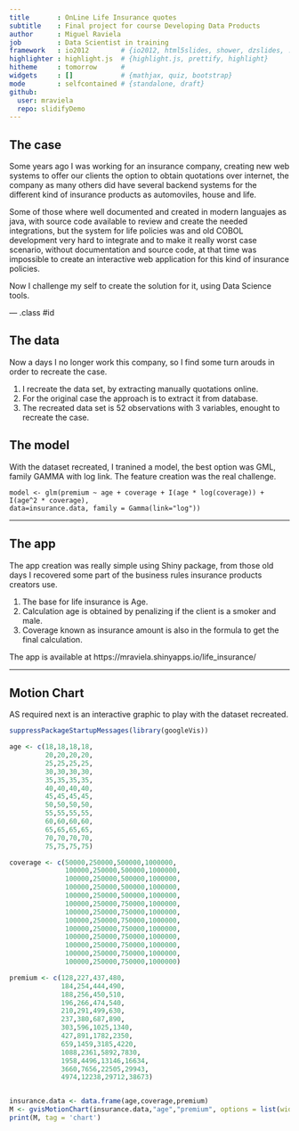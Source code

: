 ```yaml
---
title       : OnLine Life Insurance quotes
subtitle    : Final project for course Developing Data Products
author      : Miguel Raviela
job         : Data Scientist in training
framework   : io2012        # {io2012, html5slides, shower, dzslides, ...}
highlighter : highlight.js  # {highlight.js, prettify, highlight}
hitheme     : tomorrow      # 
widgets     : []            # {mathjax, quiz, bootstrap}
mode        : selfcontained # {standalone, draft}
github:
  user: mraviela
  repo: slidifyDemo
---
```



## The case

Some years ago I was working for an insurance company, creating new web systems to offer our
clients the option to obtain quotations over internet, the company as many others did have several
backend systems for the different kind of insurance products as automoviles, house and life.  

Some of those where well documented and created in modern languajes as java, with source code available
to review and create the needed integrations, but the system for life policies was and old COBOL development
very hard to integrate and to make it really worst case scenario, without documentation and source code,
at that time was impossible to create an interactive web application for this kind of insurance policies.

Now I challenge my self to create the solution for it, using Data Science tools.

--- .class #id 

## The data

Now a days I no longer work this company, so I find some turn arouds in order to recreate the case.

 1. I recreate the data set, by extracting manually quotations online.  
 2. For the original case the approach is to extract it from database.  
 3. The recreated data set is 52 observations with 3 variables, enought to recreate the case.  


## The model

With the dataset recreated, I tranined a model, the best option was GML, family GAMMA with log link. The feature creation was the real challenge.

```
model <- glm(premium ~ age + coverage + I(age * log(coverage)) + I(age^2 * coverage), 
data=insurance.data, family = Gamma(link="log"))

```  

---

## The app

The app creation was really simple using Shiny package, from those old days I recovered some part of the business rules
insurance products creators use.

 1. The base for life insurance is Age.
 2. Calculation age is obtained by penalizing if the client is a smoker and male.
 3. Coverage known as insurance amount is also in the formula to get the final calculation. 

The app is available at https://mraviela.shinyapps.io/life_insurance/

---
## Motion Chart

AS required next is an interactive graphic to play with the dataset recreated.

```r
suppressPackageStartupMessages(library(googleVis))

age <- c(18,18,18,18,
         20,20,20,20,
         25,25,25,25,
         30,30,30,30,
         35,35,35,35,
         40,40,40,40,
         45,45,45,45,
         50,50,50,50,
         55,55,55,55,
         60,60,60,60,
         65,65,65,65,
         70,70,70,70,
         75,75,75,75)

coverage <- c(50000,250000,500000,1000000,
              100000,250000,500000,1000000,
              100000,250000,500000,1000000,
              100000,250000,500000,1000000,
              100000,250000,500000,1000000,
              100000,250000,750000,1000000,
              100000,250000,750000,1000000,
              100000,250000,750000,1000000,
              100000,250000,750000,1000000,
              100000,250000,750000,1000000,
              100000,250000,750000,1000000,
              100000,250000,750000,1000000,
              100000,250000,750000,1000000)

premium <- c(128,227,437,480,
             184,254,444,490,
             188,256,450,510,
             196,266,474,540,
             210,291,499,630,
             237,380,687,890,
             303,596,1025,1340,
             427,891,1782,2350,
             659,1459,3185,4220,
             1088,2361,5892,7830,
             1958,4496,13146,16634,
             3660,7656,22505,29943,
             4974,12238,29712,38673)


insurance.data <- data.frame(age,coverage,premium)
M <- gvisMotionChart(insurance.data,"age","premium", options = list(width=600, height=400))
print(M, tag = 'chart')
```







